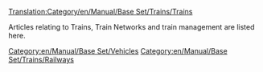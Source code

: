 [[Translation:Category/en/Manual/Base Set/Trains/Trains]]

{{en/Catmore}}

Articles relating to Trains, Train Networks and train management are listed here.

[[Category:en/Manual/Base Set/Vehicles]]
[[Category:en/Manual/Base Set/Trains/Railways]]